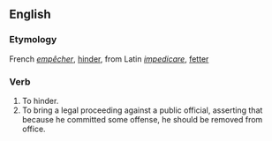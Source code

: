 ==English==
===Etymology===
French ''[[empêcher]]'', [[hinder]], from Latin ''[[impedicare]]'', [[fetter]]
===Verb===
#To hinder.
#To bring a legal proceeding against a public official, asserting that because he committed some offense, he should be removed from office.